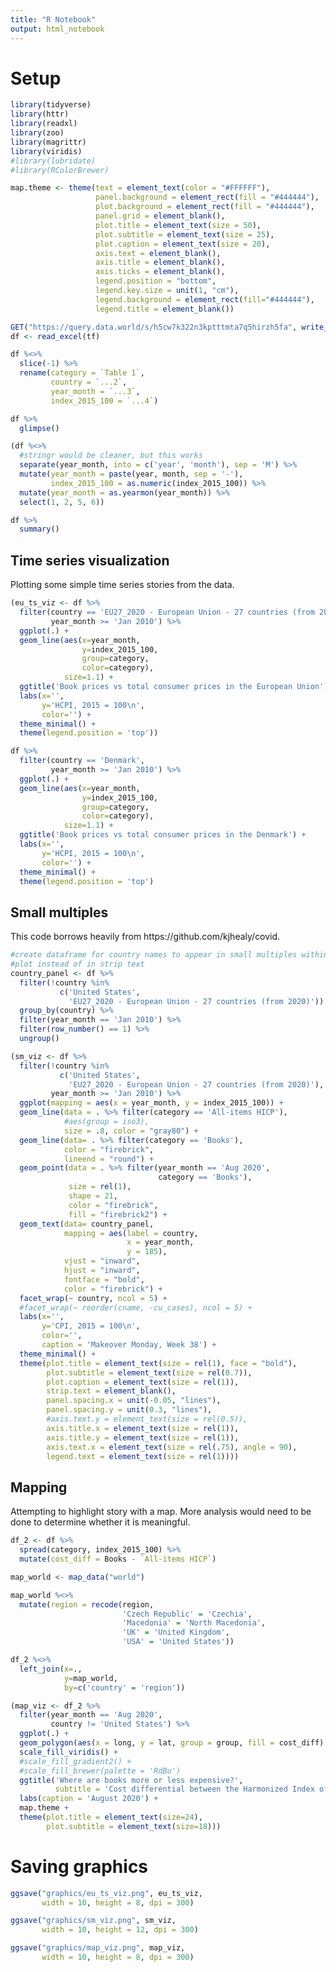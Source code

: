 ```yaml
---
title: "R Notebook"
output: html_notebook
---
```


# Setup

```r
library(tidyverse)
library(httr)
library(readxl)
library(zoo)
library(magrittr)
library(viridis)
#library(lubridate)
#library(RColorBrewer)
```

```r
map.theme <- theme(text = element_text(color = "#FFFFFF"), 
                   panel.background = element_rect(fill = "#444444"),
                   plot.background = element_rect(fill = "#444444"),
                   panel.grid = element_blank(),
                   plot.title = element_text(size = 50),
                   plot.subtitle = element_text(size = 25),
                   plot.caption = element_text(size = 20), 
                   axis.text = element_blank(),
                   axis.title = element_blank(),
                   axis.ticks = element_blank(),
                   legend.position = "bottom", 
                   legend.key.size = unit(1, "cm"),
                   legend.background = element_rect(fill="#444444"),
                   legend.title = element_blank())
```

```r
GET("https://query.data.world/s/h5cw7k322n3kptttmta7q5hirzh5fa", write_disk(tf <- tempfile(fileext = ".xlsx")))
df <- read_excel(tf)
```

```r
df %<>% 
  slice(-1) %>% 
  rename(category = `Table 1`,
         country = `...2`,
         year_month = `...3`,
         index_2015_100 = `...4`)
```

```r
df %>% 
  glimpse()
```

```r
(df %<>% 
  #stringr would be cleaner, but this works
  separate(year_month, into = c('year', 'month'), sep = 'M') %>% 
  mutate(year_month = paste(year, month, sep = '-'),
         index_2015_100 = as.numeric(index_2015_100)) %>% 
  mutate(year_month = as.yearmon(year_month)) %>% 
  select(1, 2, 5, 6))
```

```r
df %>% 
  summary()
```

## Time series visualization  

Plotting some simple time series stories from the data.

```r
(eu_ts_viz <- df %>% 
  filter(country == 'EU27_2020 - European Union - 27 countries (from 2020)',
         year_month >= 'Jan 2010') %>% 
  ggplot(.) + 
  geom_line(aes(x=year_month,
                y=index_2015_100,
                group=category,
                color=category),
            size=1.1) + 
  ggtitle('Book prices vs total consumer prices in the European Union') + 
  labs(x='',
       y='HCPI, 2015 = 100\n',
       color='') + 
  theme_minimal() + 
  theme(legend.position = 'top'))
```


```r
df %>% 
  filter(country == 'Denmark',
         year_month >= 'Jan 2010') %>% 
  ggplot(.) + 
  geom_line(aes(x=year_month,
                y=index_2015_100,
                group=category,
                color=category),
            size=1.1) + 
  ggtitle('Book prices vs total consumer prices in the Denmark') + 
  labs(x='',
       y='HCPI, 2015 = 100\n',
       color='') + 
  theme_minimal() + 
  theme(legend.position = 'top')
```

## Small multiples  

This code borrows heavily from https://github.com/kjhealy/covid.

```r
#create dataframe for country names to appear in small multiples within the
#plot instead of in strip text
country_panel <- df %>%
  filter(!country %in% 
           c('United States', 
             'EU27_2020 - European Union - 27 countries (from 2020)')) %>% 
  group_by(country) %>%
  filter(year_month == 'Jan 2010') %>% 
  filter(row_number() == 1) %>% 
  ungroup()
```

```r
(sm_viz <- df %>%
  filter(!country %in% 
           c('United States', 
             'EU27_2020 - European Union - 27 countries (from 2020)'), 
         year_month >= 'Jan 2010') %>% 
  ggplot(mapping = aes(x = year_month, y = index_2015_100)) + 
  geom_line(data = . %>% filter(category == 'All-items HICP'), 
            #aes(group = iso3),
            size = .8, color = "gray80") + 
  geom_line(data= . %>% filter(category == 'Books'),
            color = "firebrick",
            lineend = "round") + 
  geom_point(data = . %>% filter(year_month == 'Aug 2020',
                                 category == 'Books'), 
             size = rel(1), 
             shape = 21, 
             color = "firebrick",
             fill = "firebrick2") + 
  geom_text(data= country_panel,
            mapping = aes(label = country,
                          x = year_month,
                          y = 185),
            vjust = "inward",
            hjust = "inward",
            fontface = "bold",
            color = "firebrick") +
  facet_wrap(~ country, ncol = 5) + 
  #facet_wrap(~ reorder(cname, -cu_cases), ncol = 5) + 
  labs(x='',
       y='CPI, 2015 = 100\n',
       color='', 
       caption = 'Makeover Monday, Week 38') + 
  theme_minimal() + 
  theme(plot.title = element_text(size = rel(1), face = "bold"),
        plot.subtitle = element_text(size = rel(0.7)),
        plot.caption = element_text(size = rel(1)),
        strip.text = element_blank(),
        panel.spacing.x = unit(-0.05, "lines"),
        panel.spacing.y = unit(0.3, "lines"),
        #axis.text.y = element_text(size = rel(0.5)),
        axis.title.x = element_text(size = rel(1)),
        axis.title.y = element_text(size = rel(1)),
        axis.text.x = element_text(size = rel(.75), angle = 90),
        legend.text = element_text(size = rel(1))))
```

## Mapping  

Attempting to highlight story with a map. More analysis would need to be done to determine whether it is meaningful.

```r
df_2 <- df %>% 
  spread(category, index_2015_100) %>% 
  mutate(cost_diff = Books - `All-items HICP`)
```

```r
map_world <- map_data("world")

map_world %<>% 
  mutate(region = recode(region,
                         'Czech Republic' = 'Czechia',
                         'Macedonia' = 'North Macedonia',
                         'UK' = 'United Kingdom',
                         'USA' = 'United States'))
```

```r
df_2 %<>% 
  left_join(x=.,
            y=map_world,
            by=c('country' = 'region'))
```

```r
(map_viz <- df_2 %>% 
  filter(year_month == 'Aug 2020',
         country != 'United States') %>% 
  ggplot(.) +
  geom_polygon(aes(x = long, y = lat, group = group, fill = cost_diff), color="gray60") +
  scale_fill_viridis() + 
  #scale_fill_gradient2() + 
  #scale_fill_brewer(palette = 'RdBu')
  ggtitle('Where are books more or less expensive?',
          subtitle = 'Cost differential between the Harmonized Index of Consumer Prices (HCPI) and the cost of books') + 
  labs(caption = 'August 2020') + 
  map.theme + 
  theme(plot.title = element_text(size=24),
        plot.subtitle = element_text(size=18)))
```

# Saving graphics  

```r
ggsave("graphics/eu_ts_viz.png", eu_ts_viz,
       width = 10, height = 8, dpi = 300)

ggsave("graphics/sm_viz.png", sm_viz,
       width = 10, height = 12, dpi = 300)

ggsave("graphics/map_viz.png", map_viz,
       width = 10, height = 8, dpi = 300)
```
